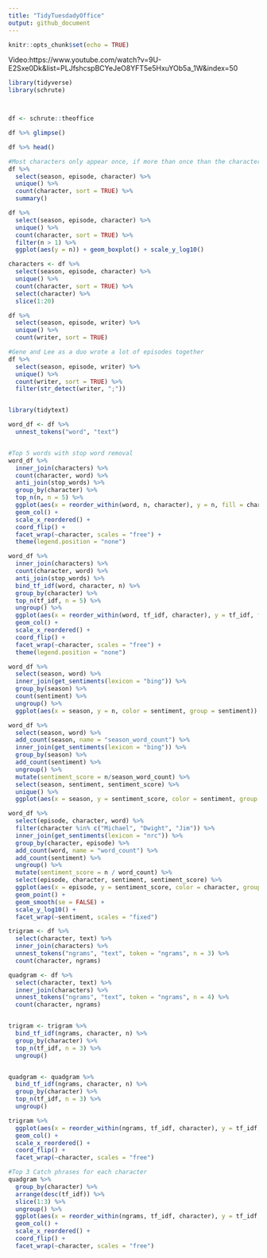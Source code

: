 ```yaml
---
title: "TidyTuesdadyOffice"
output: github_document
---
```


```r
knitr::opts_chunk$set(echo = TRUE)
```

Video:https://www.youtube.com/watch?v=9U-E2Sxe0Dk&list=PLJfshcspBCYeJeO8YFT5e5HxuYOb5a_1W&index=50

```r
library(tidyverse)
library(schrute)



df <- schrute::theoffice
```



```r
df %>% glimpse()
```

```r
df %>% head()
```




```r
#Most characters only appear once, if more than once than the character is probably a show regular
df %>% 
  select(season, episode, character) %>% 
  unique() %>% 
  count(character, sort = TRUE) %>% 
  summary()
```



```r
df %>% 
  select(season, episode, character) %>% 
  unique() %>% 
  count(character, sort = TRUE) %>% 
  filter(n > 1) %>% 
  ggplot(aes(y = n)) + geom_boxplot() + scale_y_log10()
```





```r


characters <- df %>% 
  select(season, episode, character) %>% 
  unique() %>% 
  count(character, sort = TRUE) %>% 
  select(character) %>% 
  slice(1:20)


```





```r
df %>% 
  select(season, episode, writer) %>% 
  unique() %>% 
  count(writer, sort = TRUE)
```



```r
#Gene and Lee as a duo wrote a lot of episodes together
df %>% 
  select(season, episode, writer) %>% 
  unique() %>% 
  count(writer, sort = TRUE) %>% 
  filter(str_detect(writer, ";"))



```






```r

library(tidytext)

word_df <- df %>% 
  unnest_tokens("word", "text") 


#Top 5 words with stop word removal
word_df %>% 
  inner_join(characters) %>% 
  count(character, word) %>% 
  anti_join(stop_words) %>% 
  group_by(character) %>% 
  top_n(n, n = 5) %>% 
  ggplot(aes(x = reorder_within(word, n, character), y = n, fill = character)) +
  geom_col() + 
  scale_x_reordered() + 
  coord_flip() + 
  facet_wrap(~character, scales = "free") + 
  theme(legend.position = "none")
```



```r
word_df %>% 
  inner_join(characters) %>% 
  count(character, word) %>% 
  anti_join(stop_words) %>% 
  bind_tf_idf(word, character, n) %>% 
  group_by(character) %>% 
  top_n(tf_idf, n = 5) %>% 
  ungroup() %>% 
  ggplot(aes(x = reorder_within(word, tf_idf, character), y = tf_idf, fill = character)) +
  geom_col() + 
  scale_x_reordered() + 
  coord_flip() + 
  facet_wrap(~character, scales = "free") + 
  theme(legend.position = "none")
```



```r
word_df %>% 
  select(season, word) %>% 
  inner_join(get_sentiments(lexicon = "bing")) %>% 
  group_by(season) %>% 
  count(sentiment) %>% 
  ungroup() %>% 
  ggplot(aes(x = season, y = n, color = sentiment, group = sentiment)) + geom_point() + geom_smooth(se = FALSE)
```


```r
word_df %>% 
  select(season, word) %>% 
  add_count(season, name = "season_word_count") %>% 
  inner_join(get_sentiments(lexicon = "bing")) %>% 
  group_by(season) %>% 
  add_count(sentiment) %>% 
  ungroup() %>% 
  mutate(sentiment_score = n/season_word_count) %>% 
  select(season, sentiment, sentiment_score) %>% 
  unique() %>% 
  ggplot(aes(x = season, y = sentiment_score, color = sentiment, group = sentiment)) + geom_point() + geom_smooth(se = FALSE)
```





```r
word_df %>% 
  select(episode, character, word) %>% 
  filter(character %in% c("Michael", "Dwight", "Jim")) %>% 
  inner_join(get_sentiments(lexicon = "nrc")) %>% 
  group_by(character, episode) %>% 
  add_count(word, name = "word_count") %>% 
  add_count(sentiment) %>% 
  ungroup() %>% 
  mutate(sentiment_score = n / word_count) %>% 
  select(episode, character, sentiment, sentiment_score) %>% 
  ggplot(aes(x = episode, y = sentiment_score, color = character, group = interaction(character, sentiment))) +
  geom_point() + 
  geom_smooth(se = FALSE) +
  scale_y_log10() +
  facet_wrap(~sentiment, scales = "fixed")

```






```r
trigram <- df %>% 
  select(character, text) %>% 
  inner_join(characters) %>% 
  unnest_tokens("ngrams", "text", token = "ngrams", n = 3) %>% 
  count(character, ngrams)

quadgram <- df %>% 
  select(character, text) %>% 
  inner_join(characters) %>% 
  unnest_tokens("ngrams", "text", token = "ngrams", n = 4) %>% 
  count(character, ngrams)



```



```r



trigram <- trigram %>% 
  bind_tf_idf(ngrams, character, n) %>% 
  group_by(character) %>% 
  top_n(tf_idf, n = 3) %>% 
  ungroup()


quadgram <- quadgram %>% 
  bind_tf_idf(ngrams, character, n) %>% 
  group_by(character) %>% 
  top_n(tf_idf, n = 3) %>% 
  ungroup()

```







```r
trigram %>%
  ggplot(aes(x = reorder_within(ngrams, tf_idf, character), y = tf_idf, fill = character)) + 
  geom_col() + 
  scale_x_reordered() + 
  coord_flip() + 
  facet_wrap(~character, scales = "free")
```






```r
#Top 3 Catch phrases for each character 
quadgram %>% 
  group_by(character) %>% 
  arrange(desc(tf_idf)) %>% 
  slice(1:3) %>% 
  ungroup() %>%
  ggplot(aes(x = reorder_within(ngrams, tf_idf, character), y = tf_idf, fill = character)) + 
  geom_col() + 
  scale_x_reordered() + 
  coord_flip() + 
  facet_wrap(~character, scales = "free")

```












